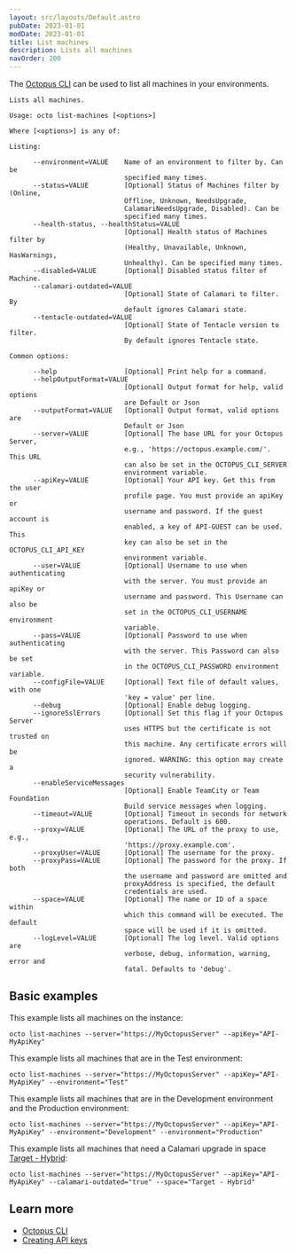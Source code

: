 ```yaml
---
layout: src/layouts/Default.astro
pubDate: 2023-01-01
modDate: 2023-01-01
title: List machines
description: Lists all machines
navOrder: 200
---
```


The [Octopus CLI](/docs/octopus-rest-api/octopus-cli) can be used to list all machines in your environments.

```
Lists all machines.

Usage: octo list-machines [<options>]

Where [<options>] is any of:

Listing:

      --environment=VALUE    Name of an environment to filter by. Can be
                             specified many times.
      --status=VALUE         [Optional] Status of Machines filter by (Online,
                             Offline, Unknown, NeedsUpgrade,
                             CalamariNeedsUpgrade, Disabled). Can be
                             specified many times.
      --health-status, --healthStatus=VALUE
                             [Optional] Health status of Machines filter by
                             (Healthy, Unavailable, Unknown, HasWarnings,
                             Unhealthy). Can be specified many times.
      --disabled=VALUE       [Optional] Disabled status filter of Machine.
      --calamari-outdated=VALUE
                             [Optional] State of Calamari to filter. By
                             default ignores Calamari state.
      --tentacle-outdated=VALUE
                             [Optional] State of Tentacle version to filter.
                             By default ignores Tentacle state.

Common options:

      --help                 [Optional] Print help for a command.
      --helpOutputFormat=VALUE
                             [Optional] Output format for help, valid options
                             are Default or Json
      --outputFormat=VALUE   [Optional] Output format, valid options are
                             Default or Json
      --server=VALUE         [Optional] The base URL for your Octopus Server,
                             e.g., 'https://octopus.example.com/'. This URL
                             can also be set in the OCTOPUS_CLI_SERVER
                             environment variable.
      --apiKey=VALUE         [Optional] Your API key. Get this from the user
                             profile page. You must provide an apiKey or
                             username and password. If the guest account is
                             enabled, a key of API-GUEST can be used. This
                             key can also be set in the OCTOPUS_CLI_API_KEY
                             environment variable.
      --user=VALUE           [Optional] Username to use when authenticating
                             with the server. You must provide an apiKey or
                             username and password. This Username can also be
                             set in the OCTOPUS_CLI_USERNAME environment
                             variable.
      --pass=VALUE           [Optional] Password to use when authenticating
                             with the server. This Password can also be set
                             in the OCTOPUS_CLI_PASSWORD environment variable.
      --configFile=VALUE     [Optional] Text file of default values, with one
                             'key = value' per line.
      --debug                [Optional] Enable debug logging.
      --ignoreSslErrors      [Optional] Set this flag if your Octopus Server
                             uses HTTPS but the certificate is not trusted on
                             this machine. Any certificate errors will be
                             ignored. WARNING: this option may create a
                             security vulnerability.
      --enableServiceMessages
                             [Optional] Enable TeamCity or Team Foundation
                             Build service messages when logging.
      --timeout=VALUE        [Optional] Timeout in seconds for network
                             operations. Default is 600.
      --proxy=VALUE          [Optional] The URL of the proxy to use, e.g.,
                             'https://proxy.example.com'.
      --proxyUser=VALUE      [Optional] The username for the proxy.
      --proxyPass=VALUE      [Optional] The password for the proxy. If both
                             the username and password are omitted and
                             proxyAddress is specified, the default
                             credentials are used.
      --space=VALUE          [Optional] The name or ID of a space within
                             which this command will be executed. The default
                             space will be used if it is omitted.
      --logLevel=VALUE       [Optional] The log level. Valid options are
                             verbose, debug, information, warning, error and
                             fatal. Defaults to 'debug'.
```

## Basic examples

<SamplesInstance />

This example lists all machines on the instance:

```
octo list-machines --server="https://MyOctopusServer" --apiKey="API-MyApiKey"
```

This example lists all machines that are in the Test environment:

```
octo list-machines --server="https://MyOctopusServer" --apiKey="API-MyApiKey" --environment="Test"
```

This example lists all machines that are in the Development environment and the Production environment:

```
octo list-machines --server="https://MyOctopusServer" --apiKey="API-MyApiKey" --environment="Development" --environment="Production"
```

This example lists all machines that need a Calamari upgrade in space [Target - Hybrid](https://samples.octopus.app/app#/Spaces-342):

```
octo list-machines --server="https://MyOctopusServer" --apiKey="API-MyApiKey" --calamari-outdated="true" --space="Target - Hybrid"
```

## Learn more

- [Octopus CLI](/docs/octopus-rest-api/octopus-cli)
- [Creating API keys](/docs/octopus-rest-api/how-to-create-an-api-key)
